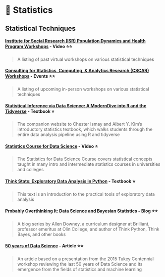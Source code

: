 # 🔢 Statistics

## Statistical Techniques

#### [**Institute for Social Research (ISR) Population Dynamics and Health Program Workshops**](https://pdhp.isr.umich.edu/workshops/past/) **- Video** ⭐⭐

> A listing of past virtual workshops on various statistical techniques

#### [**Consulting for Statistics, Computing, & Analytics Research (CSCAR) Workshops**](https://cscar.research.umich.edu/events/category/workshops/) **- Events** ⭐⭐

> A listing of upcoming in-person workshops on various statistical techniques

#### [**Statistical Inference via Data Science: A ModernDive into R and the Tidyverse**](https://moderndive.com/index.html) **- Textbook** ⭐

> The companion website to Chester Ismay and Albert Y. Kim's introductory statistics textbook, which walks students through the entire data analysis pipeline using R and tidyverse

#### [**Statistics Course for Data Science**](https://youtube.com/playlist?list=PLqzoL9-eJTNBZDG8jaNuhap1C9q6VHyVa&si=gZmsZ4IC8WBkzl4r) **- Video** ⭐

> The Statistics for Data Science Course covers statistical concepts taught in many intro and intermediate statistics courses in universities and colleges

#### [**Think Stats: Exploratory Data Analysis in Python**](https://greenteapress.com/thinkstats2/html/index.html) **- Textbook** ⭐

> This text is an introduction to the practical tools of exploratory data analysis

#### [**Probably Overthinking It: Data Science and Bayesian Statistics**](https://www.allendowney.com/blog/) **- Blog** ⭐⭐

> A blog series by Allen Downey, a curriculum designer at Brilliant, professor emeritus at Olin College, and author of Think Python, Think Bayes, and other books

#### [**50 years of Data Science**](https://courses.csail.mit.edu/18.337/2015/docs/50YearsDataScience.pdf) **- Article** ⭐⭐

> An article based on a presentation from the 2015 Tukey Centennial workshop reviewing the last 50 years of Data Science and its emergence from the fields of statistics and machine learning
